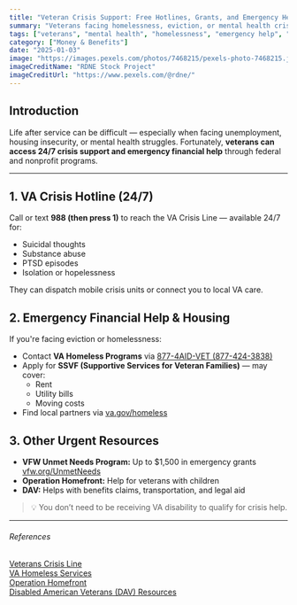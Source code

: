 ```yaml
---
title: "Veteran Crisis Support: Free Hotlines, Grants, and Emergency Help"
summary: "Veterans facing homelessness, eviction, or mental health crises can access free support from the VA and partner organizations. Learn about crisis lines, housing grants, and urgent aid."
tags: ["veterans", "mental health", "homelessness", "emergency help", "va support"]
category: ["Money & Benefits"]
date: "2025-01-03"
image: "https://images.pexels.com/photos/7468215/pexels-photo-7468215.jpeg"
imageCreditName: "RDNE Stock Project"
imageCreditUrl: "https://www.pexels.com/@rdne/"
---
```


## Introduction

Life after service can be difficult — especially when facing unemployment, housing insecurity, or mental health struggles. Fortunately, **veterans can access 24/7 crisis support and emergency financial help** through federal and nonprofit programs.

<BenefitsCtaBanner />

***

## 1. VA Crisis Hotline (24/7)

Call or text **988 (then press 1)** to reach the VA Crisis Line — available 24/7 for:

- Suicidal thoughts
- Substance abuse
- PTSD episodes
- Isolation or hopelessness

They can dispatch mobile crisis units or connect you to local VA care.

## 2. Emergency Financial Help & Housing

If you're facing eviction or homelessness:

- Contact **VA Homeless Programs** via [877-4AID-VET (877-424-3838)](tel:8774243838)
- Apply for **SSVF (Supportive Services for Veteran Families)** — may cover:
  - Rent
  - Utility bills
  - Moving costs
- Find local partners via [va.gov/homeless](https://www.va.gov/homeless/)

## 3. Other Urgent Resources

- **VFW Unmet Needs Program:** Up to $1,500 in emergency grants  
  [vfw.org/UnmetNeeds](https://www.vfw.org/UnmetNeeds)
- **Operation Homefront:** Help for veterans with children
- **DAV:** Helps with benefits claims, transportation, and legal aid

> 💡 You don’t need to be receiving VA disability to qualify for crisis help.

***

###### References

<div className="references">
<a href="https://www.veteranscrisisline.net/" target="_blank" rel="noopener noreferrer">Veterans Crisis Line</a><br />
<a href="https://www.va.gov/homeless/" target="_blank" rel="noopener noreferrer">VA Homeless Services</a><br />
<a href="https://www.operationhomefront.org/" target="_blank" rel="noopener noreferrer">Operation Homefront</a><br />
<a href="https://www.dav.org/veterans/resources/" target="_blank" rel="noopener noreferrer">Disabled American Veterans (DAV) Resources</a>
</div>
